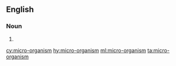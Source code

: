 ==English==

===Noun===
{{en-noun}}

# {{alternative spelling of|microorganism|lang=en}}

[[cy:micro-organism]]
[[hy:micro-organism]]
[[ml:micro-organism]]
[[ta:micro-organism]]